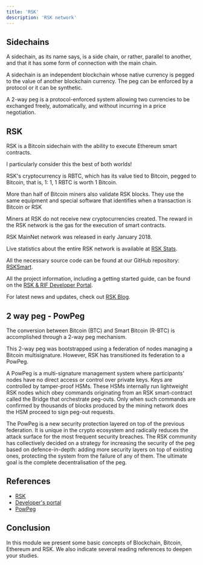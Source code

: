 ```yaml
---
title: 'RSK'
description: 'RSK network'
---
```


## Sidechains

A sidechain, as its name says,
is a side chain, or rather, parallel to another,
and that it has some form of connection with the main chain.

A sidechain is an independent blockchain whose native currency is pegged to the value of another blockchain currency.
The peg can be enforced by a protocol or it can be synthetic.

A 2-way peg is a protocol-enforced system allowing two currencies to be exchanged freely, automatically, and without incurring in a price negotiation.

## RSK

RSK is a Bitcoin sidechain with the ability to execute Ethereum smart contracts.

I particularly consider this the best of both worlds!

RSK's cryptocurrency is RBTC, which has its value tied to Bitcoin,
pegged to Bitcoin, that is, 1: 1, 1 RBTC is worth 1 Bitcoin.

More than half of Bitcoin miners also validate RSK blocks.
They use the same equipment and special software that identifies when a transaction is Bitcoin or RSK

Miners at RSK do not receive new cryptocurrencies created.
The reward in the RSK network is the gas for the execution of smart contracts.

RSK MainNet network was released in early January 2018.

Live statistics about the entire RSK network is available at [RSK Stats](https://stats.rsk.co/).

All the necessary source code can be found at our GitHub repository: [RSKSmart](https://github.com/rsksmart).

All the project information, including a getting started guide, can be found on the [RSK & RIF Developer Portal](https://developers.rsk.co/).

For latest news and updates, check out [RSK Blog](https://blog.rsk.co/).

## 2 way peg - PowPeg

The conversion between Bitcoin (BTC) and Smart Bitcoin (R-BTC) is accomplished through a 2-way peg mechanism.

This 2-way peg was bootstrapped using a federation of nodes managing a Bitcoin multisignature.
However, RSK has transitioned its federation to a PowPeg.

A PowPeg is a multi-signature management system where participants' nodes have no direct access or control over private keys.
Keys are controlled by tamper-proof HSMs.
These HSMs internally run lightweight RSK nodes which obey commands originating from an RSK smart-contract called the Bridge that orchestrate peg-outs.
Only when such commands are confirmed by thousands of blocks produced by the mining network does the HSM proceed to sign peg-out requests.

The PowPeg is a new security protection layered on top of the previous federation.
It is unique in the crypto ecosystem and radically reduces the attack surface for the most frequent security breaches.
The RSK community has collectively decided on a strategy for increasing the security of the peg based on defence-in-depth:
adding more security layers on top of existing ones, protecting the system from the failure of any of them.
The ultimate goal is the complete decentralisation of the peg.

## References

- [RSK](https://www.rsk.co/)
- [Developer's portal](https://developers.rsk.co/)
- [PowPeg](https://developers.rsk.co/rsk/architecture/powpeg/)

## Conclusion

In this module we present some basic concepts of Blockchain, Bitcoin, Ethereum and RSK.
We also indicate several reading references to deepen your studies.
